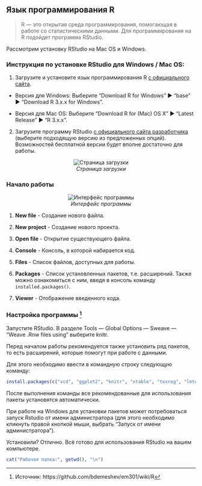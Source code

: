 ## Язык программирования R

> R --- это открытая среда программирования, помогающая в работе со статистическими данными. Для программирования на R подойдет программа RStudio. 

Рассмотрим установку RStudio на Mac OS и Windows.

### Инструкция по установке RStudio для Windows / Mac OS:

1. Загрузите и установите язык программирования R [с официального сайта](http://cran.cnr.berkeley.edu/).

* Версия для Windows: Выберите “Download R for Windows”  ▶  “base”  ▶  “Download R 3.x.x for Windows”.

* Версия для Mac OS: Выберите “Download R for (Mac) OS X”  ▶  “Latest Release”  ▶ “R 3.x.x”.

2. Загрузите программу RStudio [с официального сайта разработчика](https://www.rstudio.com/products/rstudio/download/) (выберите подходящую версию из предложенных опций). Возможностей бесплатной версии 
будет вполне достаточно для работы.

<center> 

![*Страница загрузки*](images/RStudio.png) 

</center> 

### Начало работы 


<center> 

![*Интерфейс программы*](images/RStudio_Interface.png) 

</center> 


1. **New file** - Создание нового файла.

2. **New project** - Создание нового проекта.

3. **Open file** - Открытие существующего файла.

4. **Console** - Консоль, в которой набирается код.

5. **Files** - Список файлов, доступных для работы.

6. **Packages** - Список установленных пакетов, т.е. расширений. Также можно ознакомиться с ним, введя в консоль команду `installed.packages()`.

7. **Viewer** - Отображение введенного кода.


### Настройка программы [^1]

Запустите RStudio. В разделе Tools --- Global Options --- Sweave --- "Weave .Rnw files using" выберите knitr.

Перед началом работы рекомендуется также установить ряд пакетов, то есть расширений, которые помогут при работе с данными.

Для этого необходимо ввести в командную строку следующую команду:
```r
install.packages(c("vcd", "ggplot2", "knitr", "xtable", "texreg", "lmtest", "sandwich", "erer", "dplyr", "readxl", "reshape2", "RCurl", "RSelenium","XML", "jsonlite", "quantmod", "lubridate", "stringr", "tidyr"))
```

После выполнения команды все рекомендованные для использования пакеты установятся автоматически. 

При работе на Windows для установки пакетов может потребоваться запуск Rstudio от имени администратора (для этого необходимо кликнуть правой кнопкой мыши, выбрать "Запуск от имени администратора").

Установили? Отлично. Всё готово для использования RStudio на вашем компьютере.

```r
cat("Рабочая папка:", getwd(), "\n")
```


[^1]: Источник: https://github.com/bdemeshev/em301/wiki/R
